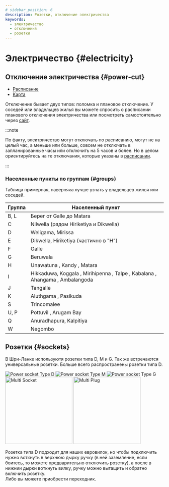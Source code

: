 ```yaml
---
# sidebar_position: 6
description: Розетки, отключение электричества
keywords:
  - электричество
  - отключения
  - розетки
---
```



# Электричество {#electricity}

## Отключение электричества {#power-cut}

- [Расписание](https://cebcare.ceb.lk/Incognito/DemandMgmtSchedule)
- [Карта](https://cebcare.ceb.lk/Incognito/OutageMap)

Отключение бывает двух типов: поломка и плановое отключение. У соседей или владельцев жилья вы можете спросить о расписании планового отключения электричества или посмотреть самостоятельно через [сайт](https://cebcare.ceb.lk/Incognito/OutageMap).

:::note

По факту, электричество могут отключать по расписанию, могут не на целый час, а меньше или больше, совсем не отключать в запланированные часы или отключить на 5 часов и более. Но в целом ориентируйтесь на те отключания, которые указаны в [расписании](https://cebcare.ceb.lk/Incognito/DemandMgmtSchedule).

:::

### Населенные пункты по группам {#groups}

Таблица примерная, наверняка лучше узнать у владельцев жилья или соседей.

| Группа | Населенный пункт                                                             |
| ------ | ---------------------------------------------------------------------------- |
| B, L   | Берег от Galle до Matara                                                     |
| С      | Nilwella (рядом Hiriketiya и Dikwella)                                       |
| D      | Weligama, Mirissa                                                            |
| E      | Dikwella, Hiriketiya (частично в "H")                                        |
| F      | Galle                                                                        |
| G      | Beruwala                                                                     |
| H      | Unawatuna , Kandy , Matara                                                   |
| I      | Hikkaduwa, Koggala , Mirihipenna , Talpe , Kabalana , Ahangama , Ambalangoda |
| J      | Tangalle                                                                     |
| K      | Aluthgama , Pasikuda                                                         |
| S      | Trincomalee                                                                  |
| U, P   | Pottuvil , Arugam Bay                                                        |
| Q      | Anuradhapura, Kalpitiya                                                      |
| W      | Negombo                                                                      |

## Розетки {#sockets}

В Шри-Ланке используютя розетки типа D, M и G. Так же встречаются универсальные розетки. Больше всего распространены розетки типа D.

<Tabs>
  <TabItem value="type_d" label="Тип D" default>
    <img src="/img/power_socket_type_d.jpg" alt="Power socket Type D" />
  </TabItem>
  <TabItem value="type_m" label="Тип M">
    <img src="/img/power_socket_type_m.jpg" alt="Power socket Type M" />
  </TabItem>
  <TabItem value="type_g" label="Тип G">
    <img src="/img/power_socket_type_g.jpg" alt="Power socket Type G" />
  </TabItem>
  <TabItem value="multi_socket" label="Универсальная розетка">
    <img
      src="/img/multi_socket.jpg"
      alt="Multi Socket"
      width="213"
      height="213"
    />
  </TabItem>
  <TabItem value="multi_plug" label="Универсальная розетка">
    <img src="/img/multi_plug.jpg" alt="Multi Plug" width="213" height="213" />
  </TabItem>
</Tabs>

Розетка типа D подходит для наших евровилок, но чтобы подключить нужно воткнуть в верхнюю дырку ручку (в ней заземление, если боитесь, то можете предварительно отключить розетку), а после в нижнии дырки воткнуть вилку, ручку можно вытащить и обратно включить розетку.  
Либо вы можете приобрести переходник.
